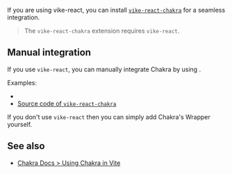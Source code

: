 
<CommunityNote url="https://www.chakra-ui.com" />

If you are using <Link href="/vike-react">vike-react</Link>, you can install [`vike-react-chakra`](https://github.com/vikejs/vike-react/tree/main/packages/vike-react-chakra#readme) for a seamless integration.

> The `vike-react-chakra` extension requires <Link href="/vike-react">`vike-react`</Link>.

## Manual integration

If you use <Link href="/vike-react">`vike-react`</Link>, you can manually integrate Chakra by using <Link href="/Wrapper" doNotInferSectionTitle />.

Examples:
 - <Example timestamp="2024.11" repo="phonzammi/vike-react-chakra-ui-example" />
 - [Source code of `vike-react-chakra`](https://github.com/vikejs/vike-react/blob/main/packages/vike-react-chakra/Wrapper.tsx)

If you don't use `vike-react` then you can simply add Chakra's Wrapper yourself.

## See also

- [Chakra Docs > Using Chakra in Vite](https://www.chakra-ui.com/docs/get-started/frameworks/vite#setup-provider)
